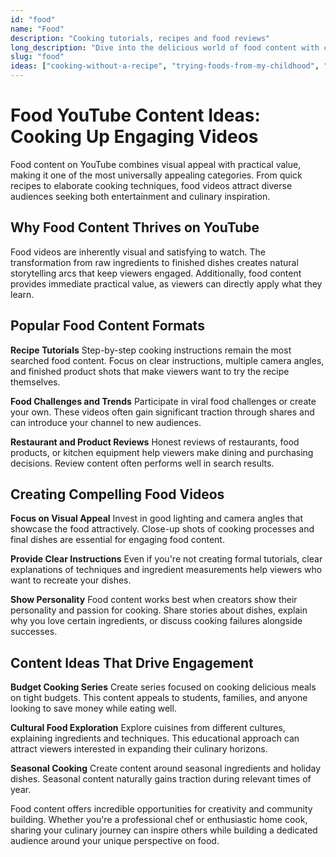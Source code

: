 ```yaml
---
id: "food"
name: "Food"
description: "Cooking tutorials, recipes and food reviews"
long_description: "Dive into the delicious world of food content with cooking tutorials, recipe demonstrations, and food reviews. Create mouth-watering videos that inspire viewers to try new dishes and cooking techniques."
slug: "food"
ideas: ["cooking-without-a-recipe", "trying-foods-from-my-childhood", "trying-every-starbucks-drink", "trying-every-local-food-truck", "trying-every-cereal-brand", "extreme-weather-cooking", "trying-every-ice-cream-flavor", "trying-every-coffee-shop", "making-meals-from-leftovers", "trying-every-energy-drink", "trying-every-ramen-flavor", "trying-every-local-restaurant", "making-art-with-food", "building-the-ultimate-snack", "trying-every-pizza-topping", "testing-viral-recipes", "trying-every-chip-flavor", "trying-every-breakfast-food", "trying-every-candy-from-my-childhood", "trying-every-soup-recipe", "trying-every-pasta-shape", "trying-every-tea-flavor", "trying-every-spice-combination", "trying-every-chocolate-type", "testing-ancient-recipes"]
---
```


# Food YouTube Content Ideas: Cooking Up Engaging Videos

Food content on YouTube combines visual appeal with practical value, making it one of the most universally appealing categories. From quick recipes to elaborate cooking techniques, food videos attract diverse audiences seeking both entertainment and culinary inspiration.

## Why Food Content Thrives on YouTube

Food videos are inherently visual and satisfying to watch. The transformation from raw ingredients to finished dishes creates natural storytelling arcs that keep viewers engaged. Additionally, food content provides immediate practical value, as viewers can directly apply what they learn.

## Popular Food Content Formats

**Recipe Tutorials**
Step-by-step cooking instructions remain the most searched food content. Focus on clear instructions, multiple camera angles, and finished product shots that make viewers want to try the recipe themselves.

**Food Challenges and Trends**
Participate in viral food challenges or create your own. These videos often gain significant traction through shares and can introduce your channel to new audiences.

**Restaurant and Product Reviews**
Honest reviews of restaurants, food products, or kitchen equipment help viewers make dining and purchasing decisions. Review content often performs well in search results.

## Creating Compelling Food Videos

**Focus on Visual Appeal**
Invest in good lighting and camera angles that showcase the food attractively. Close-up shots of cooking processes and final dishes are essential for engaging food content.

**Provide Clear Instructions**
Even if you're not creating formal tutorials, clear explanations of techniques and ingredient measurements help viewers who want to recreate your dishes.

**Show Personality**
Food content works best when creators show their personality and passion for cooking. Share stories about dishes, explain why you love certain ingredients, or discuss cooking failures alongside successes.

## Content Ideas That Drive Engagement

**Budget Cooking Series**
Create series focused on cooking delicious meals on tight budgets. This content appeals to students, families, and anyone looking to save money while eating well.

**Cultural Food Exploration**
Explore cuisines from different cultures, explaining ingredients and techniques. This educational approach can attract viewers interested in expanding their culinary horizons.

**Seasonal Cooking**
Create content around seasonal ingredients and holiday dishes. Seasonal content naturally gains traction during relevant times of year.

Food content offers incredible opportunities for creativity and community building. Whether you're a professional chef or enthusiastic home cook, sharing your culinary journey can inspire others while building a dedicated audience around your unique perspective on food.
